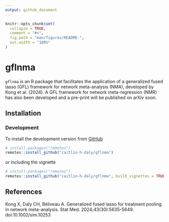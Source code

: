 ```yaml
---
output: github_document
---
```


<!-- README.md is generated from README.Rmd. Please edit that file -->

```r
knitr::opts_chunk$set(
  collapse = TRUE,
  comment = "#>",
  fig.path = "man/figures/README-",
  out.width = "100%"
)
```

# gflnma

<!-- badges: start -->
<!-- badges: end -->

`gflnma` is an R package that facilitates the application of a generalized fused
lasso (GFL) framework for network meta-analysis (NMA), developed by Kong et al. (2024). 
A GFL framework for network meta-regression (NMR) has also been developed and a 
pre-print will be published on arXiv soon.

## Installation

### Development

To install the development version from [GitHub](https://github.com/caitlin-h-daly/gflnma)
```r
# install.packages("remotes")
remotes::install_github("caitlin-h-daly/gflnma")
```

or including the vignette
```r
# install.packages("remotes")
remotes::install_github("caitlin-h-daly/gflnma", build_vignettes = TRUE)
```

## References

Kong X, Daly CH, Béliveau A. Generalized fused lasso for treatment pooling in 
network meta-analysis. Stat Med. 2024;43(30):5635-5649. doi:10.1002/sim.10253
